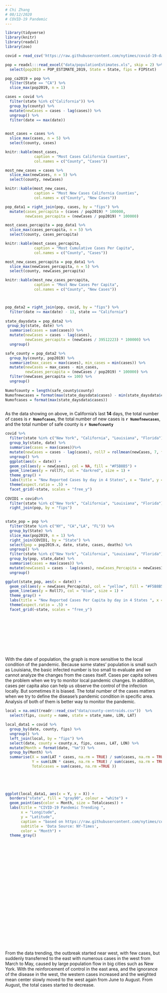 ```yaml
---
# Chi Zhang
# 08/12/2020
# COVID-19 Pandemic
---
```


```r
library(tidyverse)
library(knitr)
library(readxl)
library(zoo)

```

```r
covid = read_csv('https://raw.githubusercontent.com/nytimes/covid-19-data/master/us-counties.csv')

pop = readxl:::read_excel("data/populationEstimates.xls", skip = 2) %>%
  select(pop2019 = POP_ESTIMATE_2019, State = State, fips = FIPStxt)

pop_ca2019 = pop %>%
  filter(State == "CA") %>%
  slice_max(pop2019, n = 1)

cases = covid %>%
  filter(state %in% c("California")) %>%
  group_by(county) %>%
  mutate(newCases = cases - lag(cases)) %>%
  ungroup() %>%
  filter(date == max(date))
  

most_cases = cases %>%
  slice_max(cases, n = 5) %>%
  select(county, cases)

knitr::kable(most_cases,
             caption = "Most Cases California Counties",
             col.names = c("County", "Cases"))

most_new_cases = cases %>%
  slice_max(newCases, n = 5) %>%
  select(county, newCases)

knitr::kable(most_new_cases,
             caption = "Most New Cases California Counties",
             col.names = c("County", "New Cases"))

pop_data1 = right_join(pop, cases, by = "fips") %>%
  mutate(cases_percapita = (cases / pop2019) * 100000,
         newCases_percapita = (newCases / pop2019) * 100000)

most_cases_percapita = pop_data1 %>%
  slice_max(cases_percapita, n = 5) %>%
  select(county, cases_percapita)

knitr::kable(most_cases_percapita,
             caption = "Most Cumulative Cases Per Capita",
             col.names = c("County", "Cases"))

most_new_cases_percapita = pop_data1 %>%
  slice_max(newCases_percapita, n = 5) %>%
  select(county, newCases_percapita)

knitr::kable(most_new_cases_percapita,
             caption = "Most New Cases Per Capita",
             col.names = c("County", "New Cases"))



pop_data2 = right_join(pop, covid, by = "fips") %>%
  filter(date >= max(date) - 13, state == "California") 
  
state_daysdata = pop_data2 %>%
 group_by(state, date) %>%
  summarise(cases = sum(cases)) %>%
  mutate(newCases = cases - lag(cases),
         newCases_percapita = (newCases / 39512223) * 100000) %>%
  ungroup()

safe_county = pop_data2 %>%
  group_by(county, pop2019) %>%
  summarize(max_cases = max(cases), min_cases = min(cases)) %>%
  mutate(newCases = max_cases - min_cases,
         newCases_percapita = (newCases / pop2019) * 100000) %>%
  filter(newCases_percapita <= 100) %>%
  ungroup()
  
Numofcounty = length(safe_county$county)
Numofnewcases = format(max(state_daysdata$cases) - min(state_daysdata$cases))
Numofcases = format(max(state_daysdata$cases))



```



As the data showing on above, in California's last **14** days, the total number of cases is **`r Numofcases`**,  the total number of new cases is **`r Numofnewcases`**, and the total number of safe county is **`r Numofcounty`**


```r
covid %>%
  filter(state %in% c("New York", "California", "Louisiana", "Florida")) %>%
  group_by(state, date) %>%
  summarise(cases = max(cases))%>%
  mutate(newCases = cases - lag(cases), roll7 = rollmean(newCases, 7, fill = NA, align = "right")) %>%
  ungroup() %>%
  ggplot(aes(x = date)) +
  geom_col(aes(y = newCases), col = NA, fill = "#F5B8B5") +
  geom_line(aes(y = roll7), col = "darkred", size = 1) +
  theme_gray() +
  labs(title = "New Reported Cases by day in 4 States", x = "Date", y = "Newcases") +
  theme(aspect.ratio = .5) +
  facet_grid(~state, scales = "free_y")
  
COVID1 = covid%>%
  filter(state %in% c("New York", "California", "Louisiana", "Florida")) %>%
  right_join(pop, by = "fips") 
  

state_pop = pop %>%
  filter(State %in% c("NY", "CA","LA", "FL")) %>%
  group_by(State) %>%
  slice_max(pop2019, n = 1) %>%
  right_join(COVID1, by = "State") %>%
  select(pop = pop2019.x, date, state, cases, deaths) %>%
  ungroup() %>%
  filter(state %in% c("New York", "California", "Louisiana", "Florida")) %>%
  group_by(pop, state,date) %>%
  summarise(cases = max(cases)) %>%
  mutate(newCases1 = cases - lag(cases), newCases_Percapita = newCases1 / pop, Roll7 = rollmean(newCases_Percapita, 7, fill = NA, align = "right")) %>%
  ungroup()

ggplot(state_pop, aes(x = date)) +
  geom_col(aes(y = newCases_Percapita), col = "yellow", fill = "#F5B8B5") +
  geom_line(aes(y = Roll7), col = "blue", size = 1) +
  theme_gray() +
  labs(title = "New Reported Cases Per Capita by day in 4 States ", x = "Date", y = "Newcases") +
  theme(aspect.ratio = .5) +
  facet_grid(~state, scales = "free_y")



  


  

  
```



With the date of population, the graph is more sensitive to the local condition of the pandemic. Because some states' population is small such as Louisiana, the basic infected number is too small to evaluate and we cannot analyze the changes from the cases itself. Cases per capita solves the problem when we try to monitor local pandemic changes. In addition, cases per capita also can help us observe the control of the infection locally. But sometimes it is biased. The total number of the cases matters when we try to define the disease's pandemic condition in specific area. Analysis of both of them is better way to monitor the pandemic.




```r
local = na.omit(readr::read_csv("data/county-centroids.csv"))  %>%
  select(fips, county = name, state = state_name, LON, LAT)

local_data1 = covid %>%
  group_by(date, county, fips) %>%
  ungroup() %>%
  left_join(local, by = "fips") %>%  
  select(date, county = county.x, fips, cases, LAT, LON) %>%
  mutate(Month = format(date, "%m")) %>%
  group_by(Month) %>%
  summarise(X = sum(LAT * cases, na.rm = TRUE) / sum(cases, na.rm = TRUE), 
            Y = sum(LON * cases, na.rm = TRUE) / sum(cases, na.rm = TRUE),
            Totalcases = sum(cases, na.rm =TRUE )) 
  
 
  


ggplot(local_data1, aes(x = Y, y = X)) +
  borders("state", fill = "gray90", colour = "white") +
  geom_point(aes(color = Month, size = Totalcases)) +
  labs(title = "CIVID-19 Pandemic Trending ", 
       x = "Longitude", 
       y = "Latitude",
       caption = "based on https://raw.githubusercontent.com/nytimes/covid-19-data/master/us-counties.csv",
       subtitle = 'Data Source: NY-Times',
       color = "Month") +
  theme_gray()
  







  

 

  



  
  
 

  
  
       
        

```



From the data trending, the outbreak started near west, with few cases, but suddenly transferred to the east with numerous cases in the west from March to May, caused by large population flow in big cities such as New York. With the reinforcement of control in the east area, and the ignorance of the disease in the west, the western cases increased and the weighted mean center slowly moved to the west again from June to August. From August, the total cases started to decrease.


